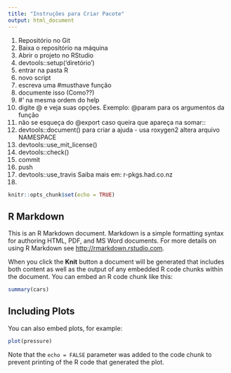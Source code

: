 ```yaml
---
title: "Instruções para Criar Pacote"
output: html_document
---
```

1. Repositório no Git
2. Baixa o repositório na máquina
3. Abrir o projeto no RStudio
4. devtools::setup('diretório')
5. entrar na pasta R
6. novo script
7. escreva uma #musthave função
8. documente isso (Como??)
9. #' na mesma ordem do help
10. digite @ e veja suas opções. Exemplo: @param para 
os argumentos da função
11. não se esqueça do @export caso queira que apareça na somar::
12. devtools::document() para criar a ajuda - usa roxygen2
altera arquivo NAMESPACE
13. devtools::use_mit_license() 
14. devtools::check()
15. commit
16. push
15. devtools::use_travis
Saiba mais em: r-pkgs.had.co.nz
13. 





```r
knitr::opts_chunk$set(echo = TRUE)
```

## R Markdown

This is an R Markdown document. Markdown is a simple formatting syntax for authoring HTML, PDF, and MS Word documents. For more details on using R Markdown see <http://rmarkdown.rstudio.com>.

When you click the **Knit** button a document will be generated that includes both content as well as the output of any embedded R code chunks within the document. You can embed an R code chunk like this:

```r
summary(cars)
```

## Including Plots

You can also embed plots, for example:

```r
plot(pressure)
```

Note that the `echo = FALSE` parameter was added to the code chunk to prevent printing of the R code that generated the plot.
